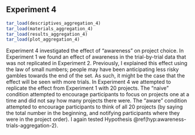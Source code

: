 ## Experiment 4 {#aggregation-4}

```r
tar_load(descriptives_aggregation_4)
tar_load(materials_aggregation_4)
tar_load(results_aggregation_4)
tar_load(plot_aggregation_4)
```

Experiment 4 investigated the effect of "awareness" on project choice. In
Experiment 1 we found an effect of awareness in the trial-by-trial data that was
not replicated in Experiment 2. Previously, I explained this effect using the
law of small numbers; people may have been anticipating less risky gambles
towards the end of the set. As such, it might be the case that the effect will
be seen with more trials. In Experiment 4 we attempted to replicate the effect
from Experiment 1 with 20 projects. The "naive" condition attempted to encourage
participants to focus on projects one at a time and did not say how many
projects there were. The "aware" condition attempted to encourage participants
to think of all 20 projects (by saying the total number in the beginning, and
notifying participants where they were in the project order). I again tested Hypothesis \@ref(hyp:awareness-trials-aggregation-2).
